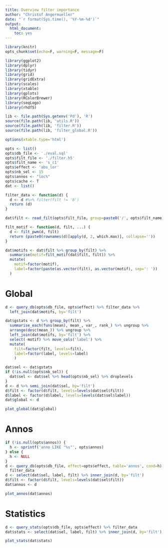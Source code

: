 ```yaml
---
title: Overview filter importance
author: "Christof Angermueller"
date: "`r format(Sys.time(), '%Y-%m-%d')`"
output:
  html_document:
    toc: yes
---
```


```r
library(knitr)
opts_chunk$set(echo=F, warning=F, message=F)
```

```r
library(ggplot2)
library(dplyr)
library(tidyr)
library(grid)
library(gridExtra)
library(scales)
library(xtable)
library(gplots)
library(RColorBrewer)
library(seqLogo)
library(rhdf5)

lib <- file.path(Sys.getenv('Pd'), 'R')
source(file.path(lib, 'utils.R'))
source(file.path(lib, 'filter.R'))
source(file.path(lib, 'filter_global.R'))
```

```r
options(xtable.type='html')
```

```r
opts <- list()
opts$db_file <- './eval.sql'
opts$filt_file <- './filter.h5'
opts$filt_name <- 's_c1'
opts$effect <- 'abs_lor'
opts$nb_sel <- 15
opts$annos <- "loc%"
opts$cache <- T
dat <- list()

filter_data <- function(d) {
  d <- d #%>% filter(filt != '8')
  return (d)
}
```

```r
dat$filt <- read_filt(opts$filt_file, group=paste0('/', opts$filt_name))

filt_motif <- function(d, filt, ...) {
  d <- filt_pwm(d, filt)
  return (paste0(rownames(d)[apply(d, 2, which.max)], collapse=''))
}

dat$motifs <- dat$filt %>% group_by(filt) %>%
  summarise(motif=filt_motif(dat$filt, filt)) %>%
  mutate(
    motif=factor(motif),
    label=factor(paste(as.vector(filt), as.vector(motif), sep=': '))
  )
```

# Global

```r
d <- query_db(opts$db_file, opts$effect) %>% filter_data %>%
  left_join(dat$motifs, by='filt')

dat$gstats <- d %>% group_by(filt) %>%
  summarise_each(funs(mean), mean_, var_, rank_) %>% ungroup %>%
  arrange(desc(mean_)) %>% ungroup %>%
  left_join(dat$motifs, by='filt') %>%
  select(-motif) %>% move_cols('label') %>%
  mutate(
    filt=factor(filt, levels=filt),
    label=factor(label, levels=label)
    )

dat$sel <- dat$gstats
if (!is.null(opts$nb_sel)) {
  dat$sel <- dat$sel %>% head(opts$nb_sel) %>% droplevels
}
d <- d %>% semi_join(dat$sel, by='filt')
d$filt <- factor(d$filt, levels=levels(dat$sel$filt))
d$label <- factor(d$label, levels=levels(dat$sel$label))
dat$global <- d
```


```r
plot_global(dat$global)
```

# Annos

```r
if (!is.null(opts$annos)) {
  h <- sprintf('anno LIKE "%s"', opts$annos)
} else {
  h <- NULL
}
d <- query_db(opts$db_file, effect=opts$effect, table='annos', cond=h) %>%
  filter_data
d <- select(dat$sel, label, filt) %>% inner_join(d, by='filt')
d$filt <- factor(d$filt, levels=levels(dat$sel$filt))
dat$annos <- d
```

```r
plot_annos(dat$annos)
```

# Statistics

```r
d <- query_stats(opts$db_file, opts$effect) %>% filter_data
dat$stats <- select(dat$sel, label, filt) %>% inner_join(d, by='filt')
```

```r
plot_stats(dat$stats)
```
